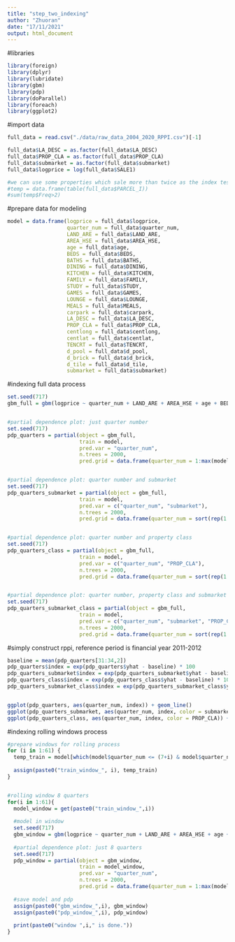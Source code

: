 ```yaml
---
title: "step_two_indexing"
author: "Zhuoran"
date: "17/11/2021"
output: html_document
---
```



#libraries
```r
library(foreign)
library(dplyr)
library(lubridate)
library(gbm)
library(pdp)
library(doParallel)
library(foreach)
library(ggplot2)
```


#import data
```r
full_data = read.csv("./data/raw_data_2004_2020_RPPI.csv")[-1]

full_data$LA_DESC = as.factor(full_data$LA_DESC)
full_data$PROP_CLA = as.factor(full_data$PROP_CLA)
full_data$submarket = as.factor(full_data$submarket)
full_data$logprice = log(full_data$SALE1)

#we can use some properties which sale more than twice as the index test part(use parcel id to track them, shared land properties may have the same land id)
#temp = data.frame(table(full_data$PARCEL_I))
#sum(temp$Freq>2)
```


#prepare data for modeling
```r
model = data.frame(logprice = full_data$logprice,
                   quarter_num = full_data$quarter_num, 
                   LAND_ARE = full_data$LAND_ARE, 
                   AREA_HSE = full_data$AREA_HSE, 
                   age = full_data$age, 
                   BEDS = full_data$BEDS,
                   BATHS = full_data$BATHS, 
                   DINING = full_data$DINING, 
                   KITCHEN = full_data$KITCHEN, 
                   FAMILY = full_data$FAMILY, 
                   STUDY = full_data$STUDY, 
                   GAMES = full_data$GAMES, 
                   LOUNGE = full_data$LOUNGE, 
                   MEALS = full_data$MEALS, 
                   carpark = full_data$carpark, 
                   LA_DESC = full_data$LA_DESC, 
                   PROP_CLA = full_data$PROP_CLA, 
                   centlong = full_data$centlong, 
                   centlat = full_data$centlat, 
                   TENCRT = full_data$TENCRT,
                   d_pool = full_data$d_pool, 
                   d_brick = full_data$d_brick, 
                   d_tile = full_data$d_tile,
                   submarket = full_data$submarket)
```


#indexing full data process
```r
set.seed(717)
gbm_full = gbm(logprice ~ quarter_num + LAND_ARE + AREA_HSE + age + BEDS + BATHS + DINING + KITCHEN + FAMILY + STUDY + GAMES + LOUNGE + MEALS + carpark + LA_DESC + PROP_CLA + centlong + centlat + d_pool + d_brick + d_tile + TENCRT + submarket, data = model, distribution = "gaussian", n.trees = 2000, interaction.depth = 14, shrinkage = 0.05, n.minobsinnode = 15, bag.fraction = 0.5) #distribution = "laplace", if use laplace or MAE, two or more dimensional pdp generates the same predict numbers. Thus, gaussian (MSE) could be better. And then, paper one, the difference is negligible.


#partial dependence plot: just quarter number
set.seed(717)
pdp_quarters = partial(object = gbm_full,
                       train = model,
                       pred.var = "quarter_num",
                       n.trees = 2000,
                       pred.grid = data.frame(quarter_num = 1:max(model$quarter_num)))


#partial dependence plot: quarter number and submarket
set.seed(717)
pdp_quarters_submarket = partial(object = gbm_full,
                       train = model,
                       pred.var = c("quarter_num", "submarket"),
                       n.trees = 2000,
                       pred.grid = data.frame(quarter_num = sort(rep(1:max(model$quarter_num), 5)), submarket = c("inner","northeast","northwest","southeast","southwest")))


#partial dependence plot: quarter number and property class
set.seed(717)
pdp_quarters_class = partial(object = gbm_full,
                       train = model,
                       pred.var = c("quarter_num", "PROP_CLA"),
                       n.trees = 2000,
                       pred.grid = data.frame(quarter_num = sort(rep(1:max(model$quarter_num), 20)), PROP_CLA = c("APARTMENT HO", "DETACHED HOU", "DUPLEX      ", "FLAT        ", "GROUP HOUSE ", "HOLIDAY UNIT", "HOME UNIT   ", "HOUSE       ", "HOUSE - FLAT", "HOUSE - GRAN", "HOUSE - LAND", "HOUSE - UNIT", "PATIO HOUSE ", "QUADRUPLEX  ", "ROW HOUSE   ", "SEMI-DETACHE", "TERRACE HOUS", "TOWN HOUSE  ", "TRIPLEX     ", "VILLA HOUSE ")))


#partial dependence plot: quarter number, property class and submarket (something like this, could develop more, this one is more flexible)
set.seed(717)
pdp_quarters_submarket_class = partial(object = gbm_full,
                       train = model,
                       pred.var = c("quarter_num", "submarket", "PROP_CLA"),
                       n.trees = 2000,
                       pred.grid = data.frame(quarter_num = sort(rep(1:max(model$quarter_num), 100)), submarket = c(rep("inner", 20),rep("northeast", 20),rep("northwest", 20),rep("southeast", 20),rep("southwest", 20)), PROP_CLA = c("APARTMENT HO", "DETACHED HOU", "DUPLEX      ", "FLAT        ", "GROUP HOUSE ", "HOLIDAY UNIT", "HOME UNIT   ", "HOUSE       ", "HOUSE - FLAT", "HOUSE - GRAN", "HOUSE - LAND", "HOUSE - UNIT", "PATIO HOUSE ", "QUADRUPLEX  ", "ROW HOUSE   ", "SEMI-DETACHE", "TERRACE HOUS", "TOWN HOUSE  ", "TRIPLEX     ", "VILLA HOUSE ")))
```


#simply construct rppi, reference period is financial year 2011-2012
```r
baseline = mean(pdp_quarters[31:34,2])
pdp_quarters$index = exp(pdp_quarters$yhat - baseline) * 100
pdp_quarters_submarket$index = exp(pdp_quarters_submarket$yhat - baseline) * 100
pdp_quarters_class$index = exp(pdp_quarters_class$yhat - baseline) * 100
pdp_quarters_submarket_class$index = exp(pdp_quarters_submarket_class$yhat - baseline) * 100


ggplot(pdp_quarters, aes(quarter_num, index)) + geom_line()
ggplot(pdp_quarters_submarket, aes(quarter_num, index, color = submarket)) + geom_line()
ggplot(pdp_quarters_class, aes(quarter_num, index, color = PROP_CLA)) + geom_line()
```




#indexing rolling windows process
```r
#prepare windows for rolling process
for (i in 1:61) {
  temp_train = model[which(model$quarter_num <= (7+i) & model$quarter_num >= i),]
  
  assign(paste0("train_window_", i), temp_train)
}


#rolling window 8 quarters
for(i in 1:61){
  model_window = get(paste0("train_window_",i))
  
  #model in window
  set.seed(717)
  gbm_window = gbm(logprice ~ quarter_num + LAND_ARE + AREA_HSE + age + BEDS + BATHS + DINING + KITCHEN + FAMILY + STUDY + GAMES + LOUNGE + MEALS + carpark + LA_DESC + PROP_CLA + centlong + centlat + d_pool + d_brick + d_tile + TENCRT + submarket, data = model_window, distribution = "gaussian", n.trees = 2000, interaction.depth = 14, shrinkage = 0.05, n.minobsinnode = 15, bag.fraction = 0.5)
  
  #partial dependence plot: just 8 quarters
  set.seed(717)
  pdp_window = partial(object = gbm_window,
                       train = model_window,
                       pred.var = "quarter_num",
                       n.trees = 2000,
                       pred.grid = data.frame(quarter_num = 1:max(model_window$quarter_num)))
  
  #save model and pdp
  assign(paste0("gbm_window_",i), gbm_window)
  assign(paste0("pdp_window_",i), pdp_window)
  
  print(paste0("window ",i," is done."))
}
```
